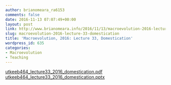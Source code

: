 ```yaml
---
author: brianomeara_ra6153
comments: false
date: 2016-11-13 07:07:49+00:00
layout: post
link: http://www.brianomeara.info/2016/11/13/macroevolution-2016-lecture-33-domestication/
slug: macroevolution-2016-lecture-33-domestication
title: 'Macroevolution, 2016: Lecture 33, Domestication'
wordpress_id: 635
categories:
- Macroevolution
- Teaching
---
```


[utkeeb464_lecture33_2016_domestication.pdf](http://brianomeara.info/wordpress_beta/wp-content/uploads/2016/11/UTKEEB464_Lecture33_2016_Domestication.pdf) [utkeeb464_lecture33_2016_domestication.pptx](http://brianomeara.info/wordpress_beta/wp-content/uploads/2016/11/UTKEEB464_Lecture33_2016_Domestication.pptx)
